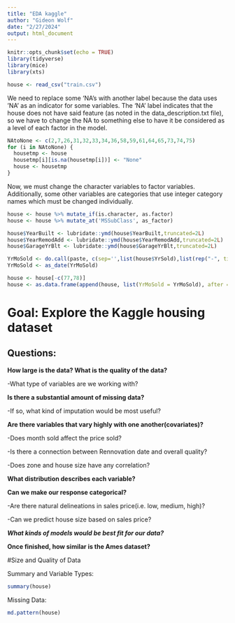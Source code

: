 ```yaml
---
title: "EDA kaggle"
author: "Gideon Wolf"
date: "2/27/2024"
output: html_document
---
```


```r
knitr::opts_chunk$set(echo = TRUE)
library(tidyverse)
library(mice)
library(xts)

house <- read_csv("train.csv")
``` 

We need to replace some 'NA's with another label because the data uses 'NA' as an 
indicator for some variables. The 'NA' label indicates that the house does not have 
said feature (as noted in the data_description.txt file), so we have to change 
the NA to something else to have it be considered as a level of each factor in 
the model.

```r
NAtoNone <- c(2,7,26,31,32,33,34,36,58,59,61,64,65,73,74,75)
for (i in NAtoNone) {
  housetmp <- house
  housetmp[i][is.na(housetmp[i])] <- "None"
  house <- housetmp
}
```

Now, we must change the character variables to factor variables. Additionally, 
some other variables are categories that use integer category names which must 
be changed individually.

```r
house <- house %>% mutate_if(is.character, as.factor)
house <- house %>% mutate_at('MSSubClass', as_factor) 

house$YearBuilt <- lubridate::ymd(house$YearBuilt,truncated=2L)
house$YearRemodAdd <- lubridate::ymd(house$YearRemodAdd,truncated=2L)
house$GarageYrBlt <- lubridate::ymd(house$GarageYrBlt,truncated=2L)

YrMoSold <- do.call(paste, c(sep='',list(house$YrSold),list(rep("-", times = length(house$YrSold))),list(house$MoSold),list(rep("-01", times = length(house$YrSold)))))
YrMoSold <- as_date(YrMoSold)

house <- house[-c(77,78)]
house <- as.data.frame(append(house, list(YrMoSold = YrMoSold), after = 76))
```


# Goal: Explore the Kaggle housing dataset


## Questions: 

**How large is the data? What is the quality of the data?**

-What type of variables are we working with?

**Is there a substantial amount of missing data?**

-If so, what kind of imputation would be most useful?

**Are there variables that vary highly with one another(covariates)?**

-Does month sold affect the price sold? 

-Is there a connection between Rennovation date and overall quality?

-Does zone and house size have any correlation?

**What distribution describes each variable?** 

**Can we make our response categorical?**

-Are there natural delineations in sales price(i.e. low, medium, high)?

-Can we predict house size based on sales price? 

***What kinds of models would be best fit for our data?***

**Once finished, how similar is the Ames dataset?**


#Size and Quality of Data

Summary and Variable Types:
```r
summary(house)
```


Missing Data:
```r
md.pattern(house)
```

